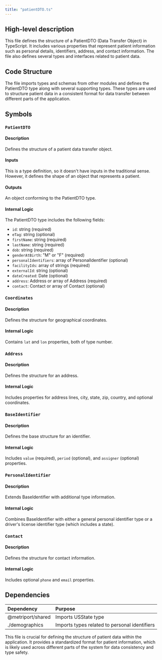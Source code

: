 ```yaml
---
title: "patientDTO.ts"
---
```


## High-level description
This file defines the structure of a PatientDTO (Data Transfer Object) in TypeScript. It includes various properties that represent patient information such as personal details, identifiers, address, and contact information. The file also defines several types and interfaces related to patient data.

## Code Structure
The file imports types and schemas from other modules and defines the PatientDTO type along with several supporting types. These types are used to structure patient data in a consistent format for data transfer between different parts of the application.

## Symbols

### `PatientDTO`
#### Description
Defines the structure of a patient data transfer object.

#### Inputs
This is a type definition, so it doesn't have inputs in the traditional sense. However, it defines the shape of an object that represents a patient.

#### Outputs
An object conforming to the PatientDTO type.

#### Internal Logic
The PatientDTO type includes the following fields:
- `id`: string (required)
- `eTag`: string (optional)
- `firstName`: string (required)
- `lastName`: string (required)
- `dob`: string (required)
- `genderAtBirth`: "M" or "F" (required)
- `personalIdentifiers`: array of PersonalIdentifier (optional)
- `facilityIds`: array of strings (required)
- `externalId`: string (optional)
- `dateCreated`: Date (optional)
- `address`: Address or array of Address (required)
- `contact`: Contact or array of Contact (optional)

### `Coordinates`
#### Description
Defines the structure for geographical coordinates.

#### Internal Logic
Contains `lat` and `lon` properties, both of type number.

### `Address`
#### Description
Defines the structure for an address.

#### Internal Logic
Includes properties for address lines, city, state, zip, country, and optional coordinates.

### `BaseIdentifier`
#### Description
Defines the base structure for an identifier.

#### Internal Logic
Includes `value` (required), `period` (optional), and `assigner` (optional) properties.

### `PersonalIdentifier`
#### Description
Extends BaseIdentifier with additional type information.

#### Internal Logic
Combines BaseIdentifier with either a general personal identifier type or a driver's license identifier type (which includes a state).

### `Contact`
#### Description
Defines the structure for contact information.

#### Internal Logic
Includes optional `phone` and `email` properties.

## Dependencies
| Dependency | Purpose |
|:-----------|:--------|
| @metriport/shared | Imports USState type |
| ./demographics | Imports types related to personal identifiers |

This file is crucial for defining the structure of patient data within the application. It provides a standardized format for patient information, which is likely used across different parts of the system for data consistency and type safety.